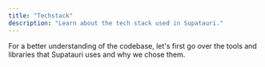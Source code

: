 ```yaml
---
title: "Techstack"
description: "Learn about the tech stack used in Supatauri."
---
```


For a better understanding of the codebase, let's first go over the tools and libraries that Supatauri uses and why we chose them.